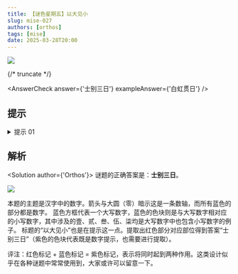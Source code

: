 ```yaml
---
title: 【谜色星期五】以大见小
slug: mise-027
authors: [orthos]
tags: [mise]
date: 2025-03-28T20:00
---
```


![](./mise-027.assets/mise-027.webp)

{/* truncate */}

<AnswerCheck answer={'士别三日'} exampleAnswer={'白虹贯日'} />

## 提示

<details>
    <summary>提示 01</summary>

    图示的箭头其实是数轴，蓝色部分都是数字。

</details>

## 解析

<Solution author={'Orthos'}>
谜题的正确答案是：**士别三日**。

![](./mise-027.assets/mise-027-sol.webp)

本题的主题是汉字中的数字。箭头与大圆（零）暗示这是一条数轴，而所有蓝色的部分都是数字。
蓝色方框代表一个大写数字，蓝色的色块则是与大写数字相对应的小写数字，其中涉及的壹、贰、叁、伍、柒均是大写数字中也包含小写数字的例子。
标题的“以大见小”也是在提示这一点。提取出红色部分对应部位得到答案“士别三日”（紫色的色块代表既是数字提示，也需要进行提取）。

评注：红色标记 + 蓝色标记 = 紫色标记，表示将同时起到两种作用。这类设计似乎在各种谜题中常常使用到，大家或许可以留意一下。

</Solution>
